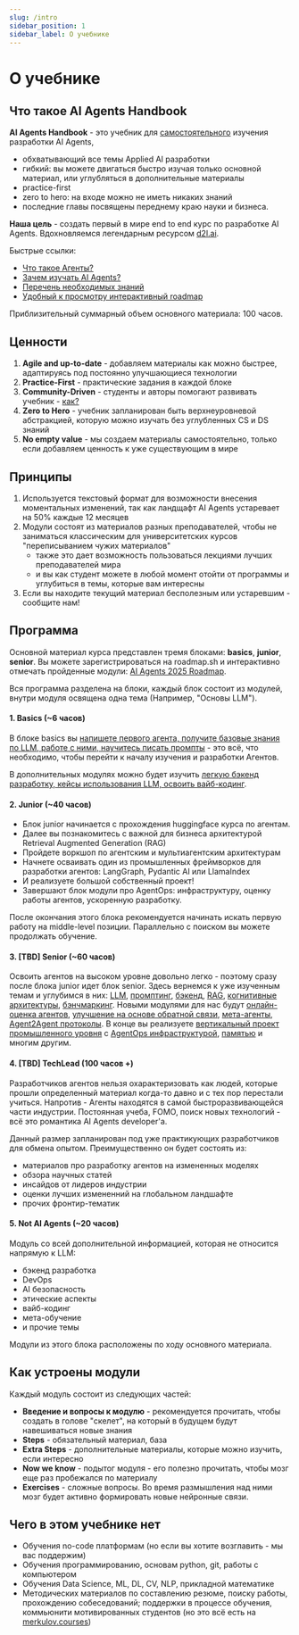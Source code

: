 ```yaml
---
slug: /intro
sidebar_position: 1
sidebar_label: О учебнике
---
```


# О учебнике

## Что такое AI Agents Handbook

**AI Agents Handbook** - это учебник для <u>самостоятельного</u> изучения разработки AI Agents,
- обхватывающий все темы Applied AI разработки
- гибкий: вы можете двигаться быстро изучая только основной материал, или углубляться в дополнительные материалы
- practice-first
- zero to hero: на входе можно не иметь никаких знаний
- последние главы посвящены переднему краю науки и бизнеса.

**Наша цель** - создать первый в мире end to end курс по разработке AI Agents. Вдохновляемся легендарным ресурсом [d2l.ai](https://d2l.ai/).

Быстрые ссылки:
- [Что такое Агенты?](start-here/index.mdx)
- [Зачем изучать AI Agents?](start-here/motivation.mdx)
- [Перечень необходимых знаний](start-here/prerequisites)
- [Удобный к просмотру интерактивный roadmap](https://roadmap.sh/r/ai-agents-2025-roadmap)

Приблизительный суммарный объем основного материала: 100 часов.

## Ценности

1. **Agile and up-to-date** - добавляем материалы как можно быстрее, адаптируясь под постоянно улучшающиеся технологии
2. **Practice-First** - практические задания в каждой блоке
3. **Community-Driven** - студенты и авторы помогают развивать учебник - [как?](/handbook/contributing)
4. **Zero to Hero** - учебник запланирован быть верхнеуровневой абстракцией, которую можно изучать без углубленных CS и DS знаний
5. **No empty value** - мы создаем материалы самостоятельно, только если добавляем ценность к уже существующим в мире

## Принципы

1. Используется текстовый формат для возможности внесения моментальных изменений, так как ландщафт AI Agents устаревает на 50% каждые 12 месяцев
2. Модули состоят из материалов разных преподавателей, чтобы не заниматься классическим для университетских курсов "переписыванием чужих материалов"
    - также это дает возможность пользоваться лекциями лучших преподавателей мира
    - и вы как студент можете в любой момент отойти от программы и углубиться в темы, которые вам интересны
3. Если вы находите текущий материал бесполезным или устаревшим - сообщите нам!

## Программа

Основной материал курса представлен тремя блоками: **basics**, **junior**, **senior**. Вы можете зарегистрироваться на roadmap.sh и интерактивно отмечать пройденные модули: [AI Agents 2025 Roadmap](https://roadmap.sh/r/ai-agents-2025-roadmap).

Вся программа разделена на блоки, каждый блок состоит из модулей, внутри модуля освящена одна тема (Например, "Основы LLM").

#### 1. Basics (~6 часов)

В блоке basics вы <u>напишете первого агента, получите базовые знания по LLM, работе с ними, научитесь писать промпты</u> - это всё, что необходимо, чтобы перейти к началу изучения и разработки Агентов.

В дополнительных модулях можно будет изучить <u>легкую бэкенд разработку, кейсы использования LLM, освоить вайб-кодинг</u>.

#### 2. Junior (~40 часов)

- Блок junior начинается с прохождения huggingface курса по агентам. 
- Далее вы познакомитесь с важной для бизнеса архитектурой Retrieval Augmented Generation (RAG)
- Пройдете воркшоп по агентским и мультиагентским архитектурам
- Начнете осваивать один из промышленных фреймворков для разработки агентов: LangGraph, Pydantic AI или LlamaIndex
- И реализуете большой собственный проект!
- Завершают блок модули про AgentOps: инфраструктуру, оценку работы агентов, ускоренную разработку.

После окончания этого блока рекомендуется начинать искать первую работу на middle-level позиции. Параллельно с поиском вы можете продолжать обучение.

#### 3. [TBD] Senior (~60 часов)

Освоить агентов на высоком уровне довольно легко - поэтому сразу после блока junior идет блок senior. Здесь вернемся к уже изученным темам и углубимся в них: <u>LLM</u>, <u>промптинг</u>, <u>бэкенд</u>, <u>RAG</u>, <u>когнитивные архитектуры</u>, <u>бэнчмаркинг</u>. Новыми модулями для нас будут <u>онлайн-оценка агентов</u>, <u>улучшение на основе обратной связи</u>, <u>мета-агенты</u>, <u>Agent2Agent протоколы</u>. В конце вы реализуете <u>вертикальный проект промышленного уровня</u> с <u>AgentOps инфраструктурой</u>, <u>памятью</u> и многим другим.

#### 4. [TBD] TechLead (100 часов +)

Разработчиков агентов нельзя охарактеризовать как людей, которые прошли определенный материал когда-то давно и с тех пор перестали учиться. Напротив - Агенты находятся в самой быстроразвивающейся части индустрии. Постоянная учеба, FOMO, поиск новых технологий - всё это романтика AI Agents developer'a.

Данный размер запланирован под уже практикующих разработчиков для обмена опытом. Преимущественно он будет состоять из:
- материалов про разработку агентов на измененных моделях
- обзора научных статей
- инсайдов от лидеров индустрии
- оценки лучших измененний на глобальном ландшафте
- прочих фронтир-тематик

#### 5. Not AI Agents (~20 часов)

Модуль со всей дополнительной информацией, которая не относится напрямую к LLM:
- бэкенд разработка
- DevOps
- AI безопасность
- этические аспекты
- вайб-кодинг
- мета-обучение
- и прочие темы

Модули из этого блока расположены по ходу основного материала.

## Как устроены модули

Каждый модуль состоит из следующих частей:

- **Введение и вопросы к модулю** - рекомендуется прочитать, чтобы создать в голове "скелет", на который в будущем будут навешиваться новые знания
- **Steps** - обязательный материал, база
- **Extra Steps** - дополнительные материалы, которые можно изучить, если интересно
- **Now we know** - подытог модуля - его полезно прочитать, чтобы мозг еще раз пробежался по материалу
- **Exercises** - сложные вопросы. Во время размышления над ними мозг будет активно формировать новые нейронные связи.

## Чего в этом учебнике нет 

- Обучения no-code платформам (но если вы хотите возглавить - мы вас поддержим)
- Обучения программированию, основам python, git, работы с компьютером
- Обучения Data Science, ML, DL, CV, NLP, прикладной математике
- Методических материалов по составлению резюме, поиску работы, прохождению собеседований; поддержки в процессе обучения, коммьюнити мотивированных студентов (но это всё есть на [merkulov.courses](https://merkulov.courses))





